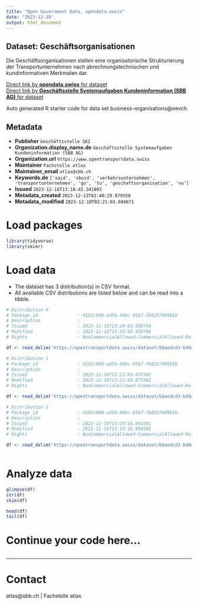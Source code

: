 ```yaml
---
title: "Open Government Data, opendata.swiss"
date: "2023-12-18"
output: html_document
---
```


## Dataset: Geschäftsorganisationen

Die Geschäftsorganisationen stellen eine organisatorische Strukturierung der Transportunternehmen nach abrechnungstechnischen und kundinformativen Merkmalen dar.

[Direct link by **opendata.swiss** for dataset](https://opendata.swiss/de/dataset/geschaftsorganisationen1)<br>
[Direct link by **Geschäftsstelle Systemaufgaben Kundeninformation (SBB AG)** for dataset](https://opentransportdata.swiss/dataset/business-organisations)

Auto generated R starter code for data set business-organisations@oevch.

## Metadata

- **Publisher** `Geschäftsstelle SKI`
- **Organization.display_name.de** `Geschäftsstelle Systemaufgaben Kundeninformation (SBB AG)`
- **Organization.url** `https://www.opentransportdata.swiss`
- **Maintainer** `Fachstelle atlas`
- **Maintainer_email** `atlas@sbb.ch`
- **Keywords.de** `['said', 'sboid', 'verkehrsunternehmen', 'transportunternehmen', 'go', 'tu', 'geschaftsorganisation', 'vu']`
- **Issued** `2023-12-16T13:18:42.341893`
- **Metadata_created** `2023-12-13T02:40:29.879558`
- **Metadata_modified** `2023-12-18T02:21:03.694671`


# Load packages

```r

library(tidyverse)
library(skimr)

```

# Load data

-   The dataset has 3 distribution(s) in CSV format.
-   All available CSV distributions are listed below and can be read into a tibble.

```r

# Distribution 0
# Package_id               : d182c800-ad5b-40bc-85b7-76822740981b
# Description              : 
# Issued                   : 2023-12-16T13:20:03.958766
# Modified                 : 2023-12-16T13:20:03.958766
# Rights                   : NonCommercialAllowed-CommercialAllowed-ReferenceRequired

df <- read_delim('https://opentransportdata.swiss/dataset/b8aedcd3-b49a-48f2-8975-6126b688d994/resource/270c32c8-e72e-4b9a-92f6-337b2c572303/download/full_business_organisation_versions_2023-12-13.csv')

# Distribution 1
# Package_id               : d182c800-ad5b-40bc-85b7-76822740981b
# Description              : 
# Issued                   : 2023-12-16T13:21:03.877362
# Modified                 : 2023-12-16T13:21:03.877362
# Rights                   : NonCommercialAllowed-CommercialAllowed-ReferenceRequired

df <- read_delim('https://opentransportdata.swiss/dataset/b8aedcd3-b49a-48f2-8975-6126b688d994/resource/019112f7-8e80-45d8-a072-2fc8b14e83c1/download/future_timetable_business_organisation_versions_2023-12-13.csv')

# Distribution 2
# Package_id               : d182c800-ad5b-40bc-85b7-76822740981b
# Description              : 
# Issued                   : 2023-12-16T13:19:16.894301
# Modified                 : 2023-12-16T13:19:16.894301
# Rights                   : NonCommercialAllowed-CommercialAllowed-ReferenceRequired

df <- read_delim('https://opentransportdata.swiss/dataset/b8aedcd3-b49a-48f2-8975-6126b688d994/resource/f14d9167-391e-46a6-a512-0ad7b02576dd/download/actual_date_business_organisation_versions_2023-12-13.csv')



```

# Analyze data

```r

glimpse(df)
str(df)
skim(df)

head(df)
tail(df)

```

# Continue your code here...

```r

```

------------------------------------------------------------------------

# Contact

atlas@sbb.ch | Fachstelle atlas
